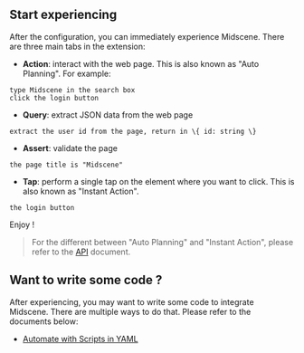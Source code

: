 ## Start experiencing

After the configuration, you can immediately experience Midscene. There are three main tabs in the extension:

- **Action**: interact with the web page. This is also known as "Auto Planning". For example:
```
type Midscene in the search box
click the login button
```

- **Query**: extract JSON data from the web page

```
extract the user id from the page, return in \{ id: string \}
```

- **Assert**: validate the page

```
the page title is "Midscene"
```

- **Tap**: perform a single tap on the element where you want to click. This is also known as "Instant Action". 

```
the login button
```

Enjoy !

> For the different between "Auto Planning" and "Instant Action", please refer to the [API](../api.mdx) document.

## Want to write some code ?

After experiencing, you may want to write some code to integrate Midscene. There are multiple ways to do that. Please refer to the documents below:

* [Automate with Scripts in YAML](../automate-with-scripts-in-yaml)
